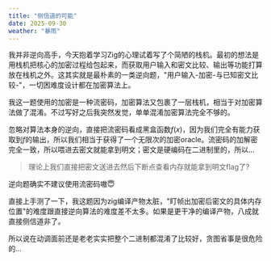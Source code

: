 ```yaml
---
title: "侧信道的可能"
date: 2025-09-30
weather: "暴雨"
---
```



我并非逆向高手，今天抱着学习Zig的心理试着写了个简陋的栈机。最初的想法是用栈机把核心的加密过程给包起来，而获取用户输入和密文比较、输出等功能打算放在栈机之外。这其实就是最朴素的一类逆向题，"用户输入-加密-与已知密文比较-"，一切困难度设计都在加密算法上。

我这一题使用的加密是一种流密码，加密算法又包裹了一层栈机，相当于对加密算法做了混淆。不过写好之后我突然发觉，单单混淆加密算法完全不够的。

忽略对算法本身的逆向，直接把流密码看成黑盒函数$f(x)$，因为我们完全有能力获取到$f$的输出，所以我们相当于获得了一个无限次的加密oracle。流密码的加解密完全一致，所以喂进去密文就能拿到明文；密文是硬编码在二进制里的，所以...

> 理论上我们直接把密文送进去然后下断点查看内存就能拿到明文flag了?

<Spoiler>逆向题确实不建议使用流密码嗷😇</Spoiler>

直接上手测了一下，我这题因为zig编译产物太脏，"盯帧出加密后密文的具体内存位置"的难度跟直接逆向算法的难度差不太多。如果是更干净的编译产物，八成就直接侧信道非了。

所以说在动调面前还是老老实实把整个二进制都混淆了比较好，贪图省事是很危险的...


